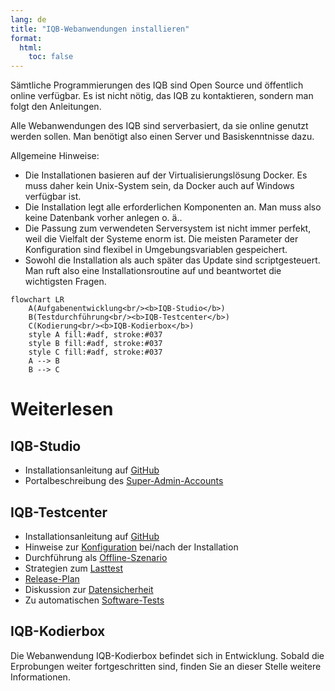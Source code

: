 ```yaml
---
lang: de
title: "IQB-Webanwendungen installieren"
format:
  html:
    toc: false
---
```


Sämtliche Programmierungen des IQB sind Open Source und öffentlich online verfügbar. Es ist nicht nötig, das IQB zu kontaktieren, sondern man folgt den Anleitungen.

Alle Webanwendungen des IQB sind serverbasiert, da sie online genutzt werden sollen. Man benötigt also einen Server und Basiskenntnisse dazu.

Allgemeine Hinweise:

* Die Installationen basieren auf der Virtualisierungslösung Docker. Es muss daher kein Unix-System sein, da Docker auch auf Windows verfügbar ist.
* Die Installation legt alle erforderlichen Komponenten an. Man muss also keine Datenbank vorher anlegen o. ä..
* Die Passung zum verwendeten Serversystem ist nicht immer perfekt, weil die Vielfalt der Systeme enorm ist. Die meisten Parameter der Konfiguration sind flexibel in Umgebungsvariablen gespeichert.
* Sowohl die Installation als auch später das Update sind scriptgesteuert. Man ruft also eine Installationsroutine auf und beantwortet die wichtigsten Fragen.

```mermaid
flowchart LR
    A(Aufgabenentwicklung<br/><b>IQB-Studio</b>)
    B(Testdurchführung<br/><b>IQB-Testcenter</b>)
    C(Kodierung<br/><b>IQB-Kodierbox</b>)
    style A fill:#adf, stroke:#037
    style B fill:#adf, stroke:#037
    style C fill:#adf, stroke:#037
    A --> B
    B --> C
```

# Weiterlesen

## IQB-Studio

* Installationsanleitung auf [GitHub](https://github.com/iqb-berlin/studio-lite#readme-ov-file)
* Portalbeschreibung des [Super-Admin-Accounts](studio-super-admin/index.qmd)

## IQB-Testcenter

* Installationsanleitung auf [GitHub](https://github.com/iqb-berlin/testcenter#readme-ov-file)
* Hinweise zur [Konfiguration](configuration.qmd) bei/nach der Installation
* Durchführung als [Offline-Szenario](offline.qmd)
* Strategien zum [Lasttest](load-test.qmd)
* [Release-Plan](releases.qmd)
* Diskussion zur [Datensicherheit](security.qmd)
* Zu automatischen [Software-Tests](e2e.qmd)

## IQB-Kodierbox

Die Webanwendung IQB-Kodierbox befindet sich in Entwicklung. Sobald die Erprobungen weiter fortgeschritten sind, finden Sie an dieser Stelle weitere Informationen.